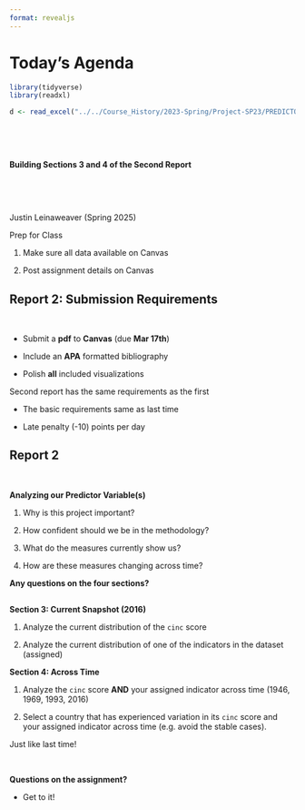 ```yaml
---
format: revealjs
---
```


# Today's Agenda {background-image="Images/background-data_blue_v4.png"}

```r
library(tidyverse)
library(readxl)

d <- read_excel("../../Course_History/2023-Spring/Project-SP23/PREDICTOR-Government_Spending/Project_Predictors-WDI-2008_2020.xlsx", na = "NA")
```

<br>

<br>

**Building Sections 3 and 4 of the Second Report**

<br>

<br>

::: r-stack
Justin Leinaweaver (Spring 2025)
:::

::: notes
Prep for Class

1. Make sure all data available on Canvas

2. Post assignment details on Canvas
:::




## Report 2: Submission Requirements {background-image="Images/background-slate_v2.png" .center}

<br>

- Submit a **pdf** to **Canvas** (due **Mar 17th**)

- Include an **APA** formatted bibliography

- Polish **all** included visualizations

::: notes
Second report has the same requirements as the first

- The basic requirements same as last time

- Late penalty (-10) points per day
:::



## Report 2 {background-image="Images/background-slate_v2.png"}

<br>

**Analyzing our Predictor Variable(s)**

1. Why is this project important?

2. How confident should we be in the methodology?

3. What do the measures currently show us?

4. How are these measures changing across time?

::: notes

**Any questions on the four sections?**
:::



## {background-image="Images/background-slate_v2.png"}

**Section 3: Current Snapshot (2016)**

1. Analyze the current distribution of the `cinc` score

2. Analyze the current distribution of one of the indicators in the dataset (assigned)

**Section 4: Across Time**

1. Analyze the `cinc` score **AND** your assigned indicator across time (1946, 1969, 1993, 2016)

2. Select a country that has experienced variation in its `cinc` score and your assigned indicator across time (e.g. avoid the stable cases).

::: notes
Just like last time!

<br>

**Questions on the assignment?**

- Get to it!
:::






